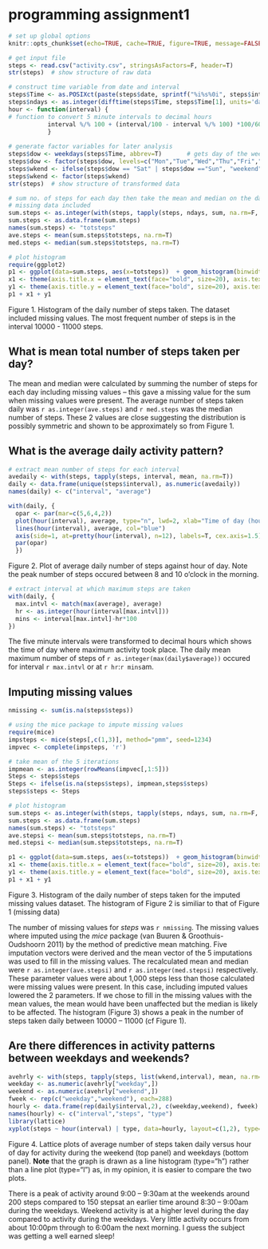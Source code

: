 programming assignment1
========================================================

```r
# set up global options
knitr::opts_chunk$set(echo=TRUE, cache=TRUE, figure=TRUE, message=FALSE)
```

```r
# get input file
steps <- read.csv("activity.csv", stringsAsFactors=F, header=T)
str(steps)  # show structure of raw data

# construct time variable from date and interval
steps$Time <- as.POSIXct(paste(steps$date, sprintf("%i%s%0i", steps$interval %/% 100, ":", steps$interval %% 100), sep=" "), format="%Y-%m-%d %H:%M") 
steps$ndays <- as.integer(difftime(steps$Time, steps$Time[1], units='days'))
hour <- function(interval) {
# function to convert 5 minute intervals to decimal hours
           interval %/% 100 + (interval/100 - interval %/% 100) *100/60
           }
           
# generate factor variables for later analysis
steps$dow <- weekdays(steps$Time, abbrev=T)       # gets day of the week (dow)
steps$dow <- factor(steps$dow, levels=c("Mon","Tue","Wed","Thu","Fri","Sat","Sun"))
steps$wkend <- ifelse(steps$dow == "Sat" | steps$dow =="Sun", "weekend", "weekday")  # is day Sat or Sun - weekend?
steps$wkend <- factor(steps$wkend)
str(steps)  # show structure of transformed data

# sum no. of steps for each day then take the mean and median on the daily sum.
# missing data included
sum.steps <- as.integer(with(steps, tapply(steps, ndays, sum, na.rm=F, simplify=F)))
sum.steps <- as.data.frame(sum.steps)
names(sum.steps) <- "totsteps"
ave.steps <- mean(sum.steps$totsteps, na.rm=T)
med.steps <- median(sum.steps$totsteps, na.rm=T)

# plot histogram
require(ggplot2)
p1 <- ggplot(data=sum.steps, aes(x=totsteps))  + geom_histogram(binwidth=1000, color="black", fill="#DD6888")  + xlab("Total daily steps") + ylab("Frequency") + theme_bw()
x1 <- theme(axis.title.x = element_text(face="bold", size=20), axis.text.x  = element_text(face="bold", vjust=0.5, size=16))
y1 <- theme(axis.title.y = element_text(face="bold", size=20), axis.text.y  = element_text(face="bold",vjust=0.5, size=16))
p1 + x1 + y1
```
Figure 1. Histogram of the daily number of steps taken. The dataset included missing values. The most frequent number of steps is in the interval 10000 - 11000 steps.

## What is mean total number of steps taken per day?
The mean and median were calculated by summing the number of steps for each day including missing values -- this gave a missing value for the sum when missing values were present. The average number of steps taken daily was `r as.integer(ave.steps)` and `r med.steps` was the median number of steps.  These 2 values are close suggesting the distribution is possibly symmetric and shown to be approximately so from Figure 1.

## What is the average daily activity pattern?
```r
# extract mean number of steps for each interval
avedaily <- with(steps, tapply(steps, interval, mean, na.rm=T))
daily <- data.frame(unique(steps$interval), as.numeric(avedaily))
names(daily) <- c("interval", "average")

with(daily, {
  opar <- par(mar=c(5,6,4,2))
  plot(hour(interval), average, type="n", lwd=2, xlab="Time of day (hours)", ylab="Mean number of steps", xaxt='n', las=2, cex.axis=1.5, cex.lab=1.5)
  lines(hour(interval), average, col="blue")
  axis(side=1, at=pretty(hour(interval), n=12), labels=T, cex.axis=1.5)
  par(opar)
  })
```
Figure 2. Plot of average daily number of steps against hour of day. Note the peak number of steps occured between 8 and 10 o'clock in the morning.

```r
# extract interval at which maximum steps are taken
with(daily, {
  max.intvl <- match(max(average), average)
  hr <- as.integer(hour(interval[max.intvl]))
  mins <- interval[max.intvl]-hr*100
})
```

The five minute intervals were transformed to decimal hours which shows the time of day where maximum activity took place.  The daily mean maximum number of steps of `r as.integer(max(daily$average))` occured for interval `r max.intvl` or at `r hr`:`r mins`am.

## Imputing missing values
```r
nmissing <- sum(is.na(steps$steps))
```

```r
# using the mice package to impute missing values
require(mice)
impsteps <- mice(steps[,c(1,3)], method="pmm", seed=1234)
impvec <- complete(impsteps, 'r')

# take mean of the 5 iterations
impmean <- as.integer(rowMeans(impvec[,1:5]))
Steps <- steps$steps
Steps <- ifelse(is.na(steps$steps), impmean,steps$steps)
steps$steps <- Steps
```

```r
# plot histogram
sum.steps <- as.integer(with(steps, tapply(steps, ndays, sum, na.rm=F, simplify=F)))
sum.steps <- as.data.frame(sum.steps)
names(sum.steps) <- "totsteps"
ave.stepsi <- mean(sum.steps$totsteps, na.rm=T)
med.stepsi <- median(sum.steps$totsteps, na.rm=T)

p1 <- ggplot(data=sum.steps, aes(x=totsteps))  + geom_histogram(binwidth=1000, color="black", fill="#DD6888")  + xlab("Total daily steps") + ylab("Frequency") + theme_bw()
x1 <- theme(axis.title.x = element_text(face="bold", size=20), axis.text.x  = element_text(face="bold", vjust=0.5, size=16))
y1 <- theme(axis.title.y = element_text(face="bold", size=20), axis.text.y  = element_text(face="bold",vjust=0.5, size=16))
p1 + x1 + y1
```
Figure 3. Histogram of the daily number of steps taken for the imputed missing values dataset.  The histogram of Figure 2 is similiar to that of Figure 1 (missing data)

The number of missing values for _steps_ was `r nmissing`.  The missing values where imputed using the _mice_ package (van Buuren & Groothuis-Oudshoorn 2011) by the method of predictive mean matching. Five imputation vectors were derived and the mean vector of the 5 imputations was used to fill in the missing values. The recalculated mean and median were `r as.integer(ave.stepsi)` and `r as.integer(med.stepsi)` respectively. These parameter values were about 1,000 steps less than those calculated were missing values were present. In this case, including imputed values lowered the 2 parameters. If we chose to fill in the missing values with the mean values, the mean would have been unaffected but the median is likely to be affected.  The histogram (Figure 3) shows a peak in the number of steps taken daily between 10000 -- 11000 (cf Figure 1).

## Are there differences in activity patterns between weekdays and weekends?
```r
avehrly <- with(steps, tapply(steps, list(wkend,interval), mean, na.rm=T))
weekday <- as.numeric(avehrly["weekday",])
weekend <- as.numeric(avehrly["weekend",])
fweek <- rep(c("weekday","weekend"), each=288)
hourly <- data.frame(rep(daily$interval,2), c(weekday,weekend), fweek)
names(hourly) <- c("interval","steps", "type")
library(lattice)
xyplot(steps ~ hour(interval) | type, data=hourly, layout=c(1,2), type='h', xlab="Hour of day", ylab="Number of steps", scales=list(alternating=c(3), cex=1.25))
``` 
Figure 4. Lattice plots of average number of steps taken daily versus hour of day for activity during the weekend (top panel) and weekdays (bottom panel). __Note__ that the graph is drawn as a line histogram (type="h") rather than a line plot (type="l") as, in my opinion, it is easier to compare the two plots.

There is a peak of activity around 9:00 -- 9:30am at the weekends  around 200 steps compared to 150 stepsat an earlier time around 8:30 -- 9:00am during the weekdays. Weekend activity is at a higher level during the day compared to activity during the weekdays. Very little activity occurs from about 10:00pm through to 6:00am the next morning. I guess the subject was getting a well earned sleep!
  

